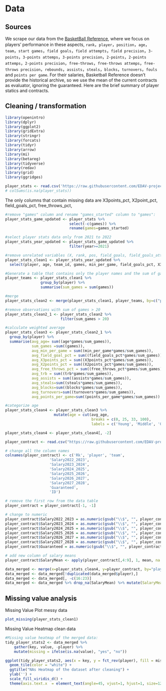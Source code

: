 # Data 

## Sources

We scrape our data from the [BasketBall Reference](https://www.basketball-reference.com/), where we focus on players' performance in these aspects, `rank`，`player`，`position`，`age`，`team`，`start games`，`field goals`，`field attempts`，`field precision`，`3-points`，`3-points attemps`，`3-points precision`，`2-points`，`2-points attemps`，`2-points precision`，`free-throws`，`free-throws attemps`，`free-throws precision`，`rebounds`，`assists`，`steals`，`blocks`，`turnovers`，`fouls` and `points per game`. For their salaries, Basketball Reference doesn't provide the historical archive, so we use the mean of the current contracts as evaluator, ignoring the guaranteed. Here are the brief summary of player statics and contracts. 

<!--to add a demo showing the data summary-->

## Cleaning / transformation

```r
library(openintro)
library(dplyr)
library(ggplot2)
library(gridExtra)
library(stringr)
library(forcats)
library(tidyr)
library(arrow)
library(mi)
library(betareg)
library(tidyverse)
library(redav)
library(grid)
library(ggridges)
```

<!--how to left join, names, team-->

```r
player_stats <- read.csv('https://raw.githubusercontent.com/EDAV-project-14/NBA_Salary_Predictor/main/assets/player_stats_total.csv')
# colSums(is.na(player_stats))
```
The only columns that contain missing data are X3points_pct, X2point_pct, field_goals_pct, free_throws_pct, 


```r
#remove "games" column and rename "games_started" column to "games":
player_stats_game_updated <- player_stats %>% 
                             select(-c(games)) %>% 
                             rename(games=games_started)

#select player stats data only from 2021 to 2022
player_stats_year_updated <- player_stats_game_updated %>% 
                             filter(year>=2021)

#remove unrelated variables (X, rank, pos, field_goals, field_goals_attempts, X3points, X3_points_attempts, X2points, X2points_attempts, freethrows, freethrows_attempts, orb, drb, personal_fouls). 
player_stats_clean1 <- player_stats_year_updated %>% 
  select(player, age, team_id, games, min_per_game, field_goals_pct, X3points_pct, X2points_pct, free_throws_pct, trb, assists, steals, blocks, turnovers, points_per_game, year)

#Generate a table that contains only the player names and the sum of games (from 2020-2021):
player_teams <- player_stats_clean1 %>%
                group_by(player) %>% 
                summarise(sum_games = sum(games)) 

#merge
player_stats_clean2 <- merge(player_stats_clean1, player_teams, by=c("player"))

#remove observations with sum of games > 20
player_stats_clean2_1 <- player_stats_clean2 %>% 
                         filter(sum_games > 20)

#calculate weighted average
player_stats_clean3 <- player_stats_clean2_1 %>%
  group_by(player) %>%
  summarise(avg_age= sum((age*games/sum_games)),
            sum_games =sum((games)), 
            avg_min_per_game = sum((min_per_game*games/sum_games)), 
            avg_field_goal_pct = sum((field_goals_pct*games/sum_games)), 
            avg_X3points_pct = sum((X3points_pct*games/sum_games)), 
            avg_X2points_pct = sum((X2points_pct*games/sum_games)), 
            avg_free_throws_pct = sum((free_throws_pct*games/sum_games)), 
            avg_trb = sum((trb*games/sum_games)), 
            avg_assists = sum((assists*games/sum_games)), 
            avg_steals=sum((steals*games/sum_games)), 
            avg_blocks=sum((blocks*games/sum_games)), 
            avg_turnovers=sum((turnovers*games/sum_games)), 
            avg_points_per_game=sum((points_per_game*games/sum_games)) )

#categorize age
player_stats_clean4 <- player_stats_clean3 %>% 
                      mutate(age = cut(avg_age, 
                                       breaks = c(0, 25, 33, 100), 
                                       labels = c('Young', 'Middle', 'Old')) )

player_stats_clean4 <- player_stats_clean4[, -2]
```


```r
player_contract <- read.csv("https://raw.githubusercontent.com/EDAV-project-14/NBA_Salary_Predictor/main/assets/player_contract.csv")
```


```r
# change all the column names
colnames(player_contract) <- c('Rk', 'player', 'team', 
                    'Salary2022_2023',
                    'Salary2023_2024',
                    'Salary2024_2025',
                    'Salary2025_2026',
                    'Salary2026_2027',
                    'Salary2027_2028',
                    'Guaranteed',
                    'ID')

# remove the first row from the data table
player_contract = player_contract[-1, -1]

# change to numeric
player_contract$Salary2022_2023 = as.numeric(gsub("\\$", "", player_contract$Salary2022_2023))
player_contract$Salary2023_2024 = as.numeric(gsub("\\$", "", player_contract$Salary2023_2024))
player_contract$Salary2024_2025 = as.numeric(gsub("\\$", "", player_contract$Salary2024_2025))
player_contract$Salary2025_2026 = as.numeric(gsub("\\$", "", player_contract$Salary2025_2026))
player_contract$Salary2026_2027 = as.numeric(gsub("\\$", "", player_contract$Salary2026_2027))
player_contract$Salary2027_2028 = as.numeric(gsub("\\$", "", player_contract$Salary2027_2028))
player_contract$Guaranteed = as.numeric(gsub("\\$", "", player_contract$Guaranteed))

# add new column of salary means
player_contract$SalaryMean <- apply(player_contract[,4:9], 1, mean, na.rm = TRUE)
```


```r
data_merged <- merge(x=player_stats_clean4, y=player_contract, by="player", all.x = TRUE)
data_merged <- data_merged[!duplicated(data_merged$player),]
data_merged <- data_merged[, -c(16:23)] 
data_merged <- data_merged %>% drop_na(SalaryMean) %>% mutate(SalaryMean=SalaryMean/10000000)
```


## Missing value analysis

<!--to numeric, isnan, change team issue-->
Missing Value Plot messy data

```r
plot_missing(player_stats_clean1)
```

Missing Value Heatmap clean data

```r
#Missing value heatmap of the merged data:
tidy_player_stats2 <- data_merged %>% 
    gather(key, value, -player) %>% 
    mutate(missing = ifelse(is.na(value), "yes", "no"))

ggplot(tidy_player_stats2, aes(x = key, y = fct_rev(player), fill = missing)) +
  geom_tile(color = "white") + 
  ggtitle("NAs Heatmap of the dataset after cleaning") +
  ylab('') + 
  scale_fill_viridis_d() + 
  theme(axis.text.x  = element_text(angle=45, vjust=1, hjust=1, size=12), axis.text.y = element_text(size=12))
```





